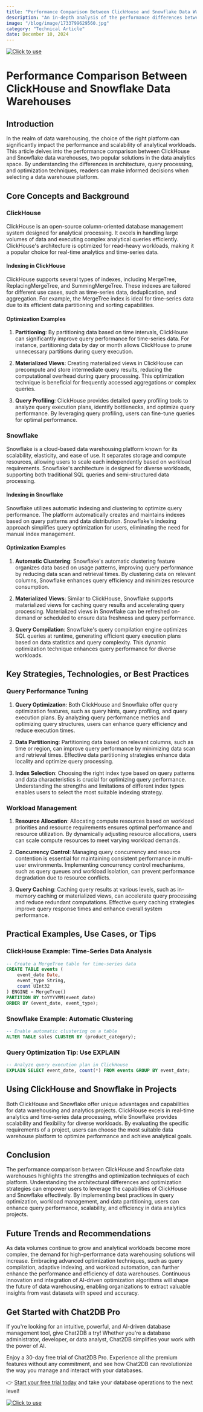```yaml
---
title: "Performance Comparison Between ClickHouse and Snowflake Data Warehouses"
description: "An in-depth analysis of the performance differences between ClickHouse and Snowflake data warehouses, highlighting their strengths and weaknesses."
image: "/blog/image/1733799629560.jpg"
category: "Technical Article"
date: December 10, 2024
---
```

[![Click to use](/image/blog/bg/chat2db1.png)](https://app.chat2db.ai/)
# Performance Comparison Between ClickHouse and Snowflake Data Warehouses


<Authors date="December 10, 2024">
  <Author name="Ethan Clarke" link="https://chat2db.ai" />
</Authors>

## Introduction

In the realm of data warehousing, the choice of the right platform can significantly impact the performance and scalability of analytical workloads. This article delves into the performance comparison between ClickHouse and Snowflake data warehouses, two popular solutions in the data analytics space. By understanding the differences in architecture, query processing, and optimization techniques, readers can make informed decisions when selecting a data warehouse platform.

## Core Concepts and Background

### ClickHouse

ClickHouse is an open-source column-oriented database management system designed for analytical processing. It excels in handling large volumes of data and executing complex analytical queries efficiently. ClickHouse's architecture is optimized for read-heavy workloads, making it a popular choice for real-time analytics and time-series data.

#### Indexing in ClickHouse

ClickHouse supports several types of indexes, including MergeTree, ReplacingMergeTree, and SummingMergeTree. These indexes are tailored for different use cases, such as time-series data, deduplication, and aggregation. For example, the MergeTree index is ideal for time-series data due to its efficient data partitioning and sorting capabilities.

#### Optimization Examples

1. **Partitioning**: By partitioning data based on time intervals, ClickHouse can significantly improve query performance for time-series data. For instance, partitioning data by day or month allows ClickHouse to prune unnecessary partitions during query execution.

2. **Materialized Views**: Creating materialized views in ClickHouse can precompute and store intermediate query results, reducing the computational overhead during query processing. This optimization technique is beneficial for frequently accessed aggregations or complex queries.

3. **Query Profiling**: ClickHouse provides detailed query profiling tools to analyze query execution plans, identify bottlenecks, and optimize query performance. By leveraging query profiling, users can fine-tune queries for optimal performance.

### Snowflake

Snowflake is a cloud-based data warehousing platform known for its scalability, elasticity, and ease of use. It separates storage and compute resources, allowing users to scale each independently based on workload requirements. Snowflake's architecture is designed for diverse workloads, supporting both traditional SQL queries and semi-structured data processing.

#### Indexing in Snowflake

Snowflake utilizes automatic indexing and clustering to optimize query performance. The platform automatically creates and maintains indexes based on query patterns and data distribution. Snowflake's indexing approach simplifies query optimization for users, eliminating the need for manual index management.

#### Optimization Examples

1. **Automatic Clustering**: Snowflake's automatic clustering feature organizes data based on usage patterns, improving query performance by reducing data scan and retrieval times. By clustering data on relevant columns, Snowflake enhances query efficiency and minimizes resource consumption.

2. **Materialized Views**: Similar to ClickHouse, Snowflake supports materialized views for caching query results and accelerating query processing. Materialized views in Snowflake can be refreshed on-demand or scheduled to ensure data freshness and query performance.

3. **Query Compilation**: Snowflake's query compilation engine optimizes SQL queries at runtime, generating efficient query execution plans based on data statistics and query complexity. This dynamic optimization technique enhances query performance for diverse workloads.

## Key Strategies, Technologies, or Best Practices

### Query Performance Tuning

1. **Query Optimization**: Both ClickHouse and Snowflake offer query optimization features, such as query hints, query profiling, and query execution plans. By analyzing query performance metrics and optimizing query structures, users can enhance query efficiency and reduce execution times.

2. **Data Partitioning**: Partitioning data based on relevant columns, such as time or region, can improve query performance by minimizing data scan and retrieval times. Effective data partitioning strategies enhance data locality and optimize query processing.

3. **Index Selection**: Choosing the right index type based on query patterns and data characteristics is crucial for optimizing query performance. Understanding the strengths and limitations of different index types enables users to select the most suitable indexing strategy.

### Workload Management

1. **Resource Allocation**: Allocating compute resources based on workload priorities and resource requirements ensures optimal performance and resource utilization. By dynamically adjusting resource allocations, users can scale compute resources to meet varying workload demands.

2. **Concurrency Control**: Managing query concurrency and resource contention is essential for maintaining consistent performance in multi-user environments. Implementing concurrency control mechanisms, such as query queues and workload isolation, can prevent performance degradation due to resource conflicts.

3. **Query Caching**: Caching query results at various levels, such as in-memory caching or materialized views, can accelerate query processing and reduce redundant computations. Effective query caching strategies improve query response times and enhance overall system performance.

## Practical Examples, Use Cases, or Tips

### ClickHouse Example: Time-Series Data Analysis

```sql
-- Create a MergeTree table for time-series data
CREATE TABLE events (
    event_date Date,
    event_type String,
    count UInt32
) ENGINE = MergeTree()
PARTITION BY toYYYYMM(event_date)
ORDER BY (event_date, event_type);
```

### Snowflake Example: Automatic Clustering

```sql
-- Enable automatic clustering on a table
ALTER TABLE sales CLUSTER BY (product_category);
```

### Query Optimization Tip: Use EXPLAIN

```sql
-- Analyze query execution plan in ClickHouse
EXPLAIN SELECT event_date, count(*) FROM events GROUP BY event_date;
```

## Using ClickHouse and Snowflake in Projects

Both ClickHouse and Snowflake offer unique advantages and capabilities for data warehousing and analytics projects. ClickHouse excels in real-time analytics and time-series data processing, while Snowflake provides scalability and flexibility for diverse workloads. By evaluating the specific requirements of a project, users can choose the most suitable data warehouse platform to optimize performance and achieve analytical goals.

## Conclusion

The performance comparison between ClickHouse and Snowflake data warehouses highlights the strengths and optimization techniques of each platform. Understanding the architectural differences and optimization strategies can empower users to leverage the capabilities of ClickHouse and Snowflake effectively. By implementing best practices in query optimization, workload management, and data partitioning, users can enhance query performance, scalability, and efficiency in data analytics projects.

## Future Trends and Recommendations

As data volumes continue to grow and analytical workloads become more complex, the demand for high-performance data warehousing solutions will increase. Embracing advanced optimization techniques, such as query compilation, adaptive indexing, and workload automation, can further enhance the performance and efficiency of data warehouses. Continuous innovation and integration of AI-driven optimization algorithms will shape the future of data warehousing, enabling organizations to extract valuable insights from vast datasets with speed and accuracy.


## Get Started with Chat2DB Pro

If you're looking for an intuitive, powerful, and AI-driven database management tool, give Chat2DB a try! Whether you're a database administrator, developer, or data analyst, Chat2DB simplifies your work with the power of AI.

Enjoy a 30-day free trial of Chat2DB Pro. Experience all the premium features without any commitment, and see how Chat2DB can revolutionize the way you manage and interact with your databases.

👉 [Start your free trial today](https://app.chat2db.ai/) and take your database operations to the next level!

[![Click to use](/image/blog/bg/chat2db.jpg)](https://app.chat2db.ai/)